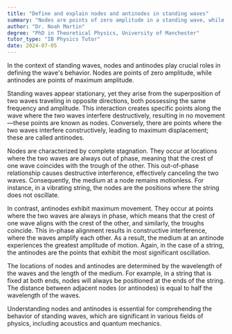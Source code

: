 ```yaml
---
title: "Define and explain nodes and antinodes in standing waves"
summary: "Nodes are points of zero amplitude in a standing wave, while antinodes are points of maximum amplitude."
author: "Dr. Noah Martin"
degree: "PhD in Theoretical Physics, University of Manchester"
tutor_type: "IB Physics Tutor"
date: 2024-07-05
---
```


In the context of standing waves, nodes and antinodes play crucial roles in defining the wave's behavior. Nodes are points of zero amplitude, while antinodes are points of maximum amplitude.

Standing waves appear stationary, yet they arise from the superposition of two waves traveling in opposite directions, both possessing the same frequency and amplitude. This interaction creates specific points along the wave where the two waves interfere destructively, resulting in no movement—these points are known as nodes. Conversely, there are points where the two waves interfere constructively, leading to maximum displacement; these are called antinodes.

Nodes are characterized by complete stagnation. They occur at locations where the two waves are always out of phase, meaning that the crest of one wave coincides with the trough of the other. This out-of-phase relationship causes destructive interference, effectively canceling the two waves. Consequently, the medium at a node remains motionless. For instance, in a vibrating string, the nodes are the positions where the string does not oscillate.

In contrast, antinodes exhibit maximum movement. They occur at points where the two waves are always in phase, which means that the crest of one wave aligns with the crest of the other, and similarly, the troughs coincide. This in-phase alignment results in constructive interference, where the waves amplify each other. As a result, the medium at an antinode experiences the greatest amplitude of motion. Again, in the case of a string, the antinodes are the points that exhibit the most significant oscillation.

The locations of nodes and antinodes are determined by the wavelength of the waves and the length of the medium. For example, in a string that is fixed at both ends, nodes will always be positioned at the ends of the string. The distance between adjacent nodes (or antinodes) is equal to half the wavelength of the waves. 

Understanding nodes and antinodes is essential for comprehending the behavior of standing waves, which are significant in various fields of physics, including acoustics and quantum mechanics.
    